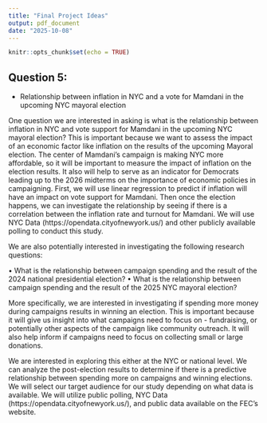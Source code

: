 ```yaml
---
title: "Final Project Ideas"
output: pdf_document
date: "2025-10-08"
---
```


```r
knitr::opts_chunk$set(echo = TRUE)
```

## Question 5: 

- Relationship between inflation in NYC and a vote for Mamdani in the upcoming NYC mayoral election

One question we are interested in asking is what is the relationship between inflation in NYC and vote support for Mamdani in the upcoming NYC mayoral election? 
This is important because we want to assess the impact of an economic factor like inflation on the results of the upcoming Mayoral election. The center of Mamdani's campaign is making NYC more affordable, so it will be important to measure the impact of inflation on the election results. It also will help to serve as an indicator for Democrats leading up to the 2026 midterms on the importance of economic policies in campaigning. 
First, we will use linear regression to predict if inflation will have an impact on vote support for Mamdani. Then once the election happens, we can investigate the relationship by seeing if there is a correlation between the inflation rate and turnout for Mamdani. 
We will use NYC Data (https://opendata.cityofnewyork.us/) and other publicly available polling to conduct this study. 

We are also potentially interested in investigating the following research questions: 

•	What is the relationship between campaign spending and the result of the 2024 national presidential election? 
•	What is the relationship between campaign spending and the result of the 2025 NYC mayoral election? 

More specifically, we are interested in investigating if spending more money during campaigns results in winning an election. This is important because it will give us insight into what campaigns need to focus on - fundraising, or potentially other aspects of the campaign like community outreach. It will also help inform if campaigns need to focus on collecting small or large donations. 

We are interested in exploring this either at the NYC or national level. We can analyze the post-election results to determine if there is a predictive relationship between spending more on campaigns and winning elections. 
We will select our target audience for our study depending on what data is available. We will utilize public polling, NYC Data (https://opendata.cityofnewyork.us/), and public data available on the FEC's website.
